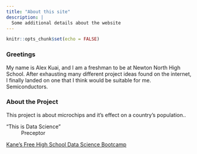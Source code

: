 ```yaml
---
title: "About this site"
description: |
  Some additional details about the website
---
```


```r
knitr::opts_chunk$set(echo = FALSE)
```

### Greetings
My name is Alex Kuai, and I am a freshman to be at Newton North High School. After exhausting many different project ideas found on the internet, I finally landed on one that I think would be suitable for me. Semiconductors.

### About the Project
This project is about microchips and it's effect on a country's population..

"This is Data Science"
~ Preceptor

[Kane's Free High School Data Science
Bootcamp](https://bootcamp.davidkane.info)